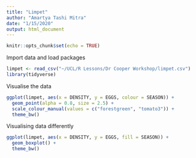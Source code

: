 ```yaml
---
title: "Limpet"
author: "Amartya Tashi Mitra"
date: "1/15/2020"
output: html_document
---
```


```r
knitr::opts_chunk$set(echo = TRUE)
```

Import data and load packages
```r
limpet <- read_csv("~/UCL/R Lessons/Dr Cooper Workshop/limpet.csv")
library(tidyverse)
```

Visualise the data 
```r
ggplot(limpet, aes(x = DENSITY, y = EGGS, colour = SEASON)) +
  geom_point(alpha = 0.8, size = 2.5) +
  scale_colour_manual(values = c("forestgreen", "tomato3")) +
  theme_bw()
```

Visualising data differently 
```r
ggplot(limpet, aes(x = DENSITY, y = EGGS, fill = SEASON)) +
  geom_boxplot() +
  theme_bw()
```



